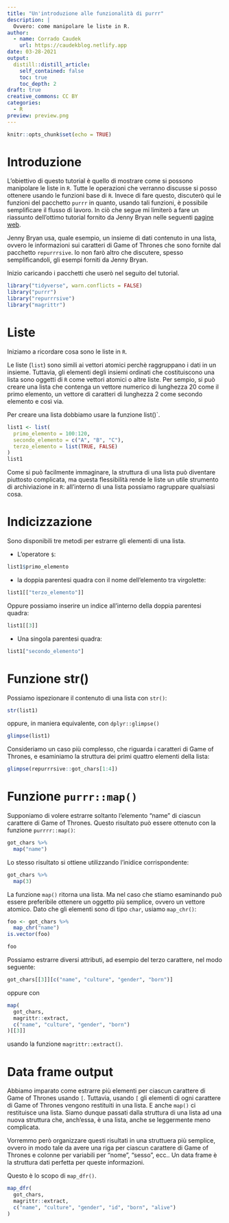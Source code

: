 ```yaml
---
title: "Un'introduzione alle funzionalità di purrr"
description: |
  Ovvero: come manipolare le liste in R.
author:
  - name: Corrado Caudek
    url: https://caudekblog.netlify.app
date: 03-28-2021
output:
  distill::distill_article:
    self_contained: false
    toc: true
    toc_depth: 2
draft: true
creative_commons: CC BY
categories:
  - R
preview: preview.png
---
```



```r
knitr::opts_chunk$set(echo = TRUE)
```

# Introduzione

L'obiettivo di questo tutorial è quello di mostrare come si possono manipolare le liste in `R`. Tutte le operazioni che verranno discusse si posso ottenere usando le funzioni base di `R`. Invece di fare questo, discuterò qui le funzioni del pacchetto `purrr` in quanto, usando tali funzioni, è possibile semplificare il flusso di lavoro.
In ciò che segue mi limiterò a fare un riassunto dell'ottimo tutorial fornito da Jenny Bryan nelle seguenti [pagine web](https://jennybc.github.io/purrr-tutorial/about.html).

Jenny Bryan usa, quale esempio, un insieme di dati contenuto in una lista, ovvero le informazioni sui caratteri di Game of Thrones che sono fornite dal pacchetto `repurrrsive`. Io non farò altro che discutere, spesso semplificandoli, gli esempi forniti da Jenny Bryan.

Inizio caricando i pacchetti che userò nel seguito del tutorial.  

```r
library("tidyverse", warn.conflicts = FALSE)
library("purrr")
library("repurrrsive")
library("magrittr")
```


# Liste

Iniziamo a ricordare cosa sono le liste in `R`.

Le liste (`list`) sono simili ai vettori atomici perchè raggruppano i dati in un insieme. Tuttavia, gli elementi degli insiemi ordinati che costituiscono una lista sono oggetti di `R` come vettori atomici o altre liste. Per sempio, si può creare una lista che contenga un vettore numerico di lunghezza 20 come il primo elemento, un vettore di caratteri di lunghezza 2 come secondo elemento e così via.

Per creare una lista dobbiamo usare la funzione list()`.

```r
list1 <- list(
  primo_elemento = 100:120,
  secondo_elemento = c("A", "B", "C"), 
  terzo_elemento = list(TRUE, FALSE)
)
list1
```

Come si può facilmente immaginare, la struttura di una lista può diventare piuttosto complicata, ma questa flessibilità rende le liste un utile strumento di archiviazione in `R`: all'interno di una lista possiamo ragruppare qualsiasi cosa.


# Indicizzazione

Sono disponibili tre metodi per estrarre gli elementi di una lista.

- L'operatore `$`:

```r
list1$primo_elemento
```

- la doppia parentesi quadra con il nome dell'elemento tra virgolette:

```r
list1[["terzo_elemento"]]
```

Oppure possiamo inserire un indice all'interno della doppia parentesi quadra:

```r
list1[[3]]
```

- Una singola parentesi quadra:

```r
list1["secondo_elemento"]
```

# Funzione str()

Possiamo ispezionare il contenuto di una lista con `str()`:

```r
str(list1)
```

oppure, in maniera equivalente, con `dplyr::glimpse()`

```r
glimpse(list1)
```

Consideriamo un caso più complesso, che riguarda i caratteri di Game of Thrones, e esaminiamo la struttura dei primi quattro elementi della lista:

```r
glimpse(repurrrsive::got_chars[1:4])
```


# Funzione `purrr::map()`

Supponiamo di volere estrarre soltanto l'elemento "name" di ciascun carattere di Game of Thrones. Questo risultato può essere ottenuto con la funzione `purrrr::map()`:

```r
got_chars %>% 
  map("name")
```

Lo stesso risultato si ottiene utilizzando l'inidice corrispondente:

```r
got_chars %>% 
  map(3)
```

La funzione `map()` ritorna una lista.  Ma nel caso che stiamo esaminando può essere preferibile ottenere un oggetto più semplice, ovvero un vettore atomico. Dato che gli elementi sono di tipo `char`, usiamo `map_chr()`:

```r
foo <- got_chars %>% 
  map_chr("name")
is.vector(foo)
```

```r
foo
```

Possiamo estrarre diversi attributi, ad esempio del terzo carattere, nel modo seguente:

```r
got_chars[[3]][c("name", "culture", "gender", "born")]
```

oppure con

```r
map(
  got_chars, 
  magrittr::extract, 
  c("name", "culture", "gender", "born")
)[[3]]
```

usando la funzione `magrittr::extract()`.


# Data frame output

Abbiamo imparato come estrarre più elementi per ciascun carattere di Game of Thrones usando `[`. Tuttavia, usando `[` gli elementi di ogni carattere di Game of Thrones vengono restituiti in una lista. E anche `map()` ci restituisce una lista. Siamo dunque passati dalla struttura di una lista ad una nuova struttura che, anch'essa, è una lista, anche se leggermente meno complicata.

Vorremmo però organizzare questi risultati in una struttuera più semplice, ovvero in modo tale da avere una riga per ciascun carattere di Game of Thrones e colonne per variabili per "nome", "sesso", ecc.. Un data frame è la struttura dati perfetta per queste informazioni. 

Questo è lo scopo di `map_dfr()`.


```r
map_dfr(
  got_chars, 
  magrittr::extract, 
  c("name", "culture", "gender", "id", "born", "alive")
)
```

